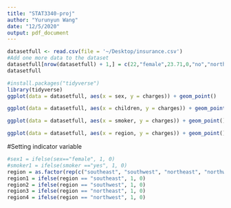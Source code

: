 ```yaml
---
title: "STAT3340-proj"
author: "Yurunyun Wang"
date: "12/5/2020"
output: pdf_document
---
```


```r
datasetfull <- read.csv(file = '~/Desktop/insurance.csv')
#Add one more data to the dataset
datasetfull[nrow(datasetfull) + 1,] = c(22,"female",23.71,0,"no","northeast",5503.7768)
datasetfull
```

```r
#install.packages("tidyverse")
library(tidyverse)
ggplot(data = datasetfull, aes(x = sex, y = charges)) + geom_point()
```

```r
ggplot(data = datasetfull, aes(x = children, y = charges)) + geom_point()
```

```r
ggplot(data = datasetfull, aes(x = smoker, y = charges)) + geom_point()
```

```r
ggplot(data = datasetfull, aes(x = region, y = charges)) + geom_point()
```

#Setting indicator variable
```r
#sex1 = ifelse(sex=="female", 1, 0)
#smoker1 = ifelse(smoker =="yes", 1, 0)
region = as.factor(rep(c("southeast", "southwest", "northeast", "northwest"),nrow(datasetfull)))
region1 = ifelse(region == "southeast", 1, 0)
region2 = ifelse(region == "southwest", 1, 0)
region3 = ifelse(region == "northeast", 1, 0)
region4 = ifelse(region == "northwest", 1, 0)

```

```r

```

```r

```

```r

```

```r

```

```r

```

```r

```

```r

```

```r

```

